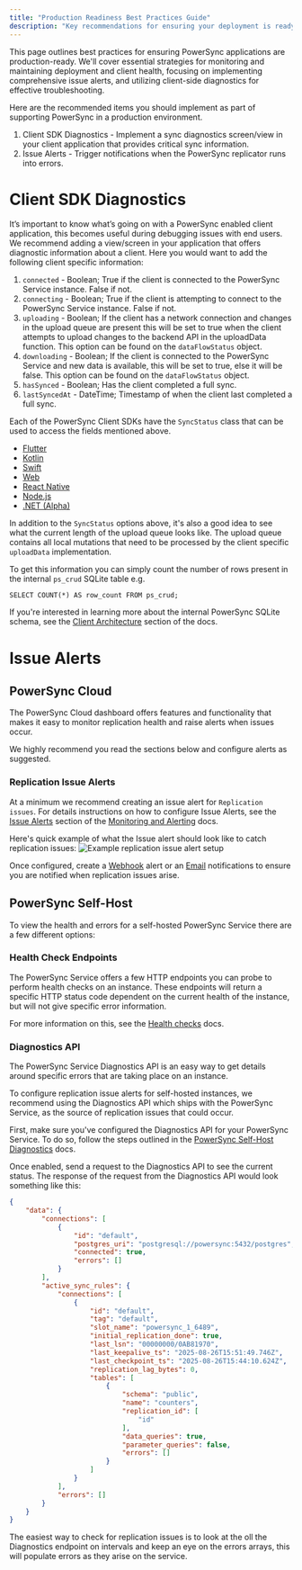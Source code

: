 ```yaml
---
title: "Production Readiness Best Practices Guide"
description: "Key recommendations for ensuring your deployment is ready for production"
---
```


This page outlines best practices for ensuring PowerSync applications are production-ready.
We'll cover essential strategies for monitoring and maintaining deployment and client health, focusing on implementing comprehensive issue alerts, and utilizing client-side diagnostics for effective troubleshooting.

Here are the recommended items you should implement as part of supporting PowerSync in a production environment.

1. Client SDK Diagnostics - Implement a sync diagnostics screen/view in your client application that provides critical sync information.
2. Issue Alerts - Trigger notifications when the PowerSync replicator runs into errors.

# Client SDK Diagnostics

It’s important to know what’s going on with a PowerSync enabled client application, this becomes useful during debugging issues with end users.
We recommend adding a view/screen in your application that offers diagnostic information about a client. Here you would want to add the following client specific information:

1. `connected` - Boolean; True if the client is connected to the PowerSync Service instance. False if not.
2. `connecting` - Boolean; True if the client is attempting to connect to the PowerSync Service instance. False if not.
3. `uploading` - Boolean; If the client has a network connection and changes in the upload queue are present this will be set to true when the client attempts to upload changes to the backend API in the uploadData function. This option can be found on the `dataFlowStatus` object.
4. `downloading` - Boolean; If the client is connected to the PowerSync Service and new data is available, this will be set to true, else it will be false. This option can be found on the `dataFlowStatus` object.
5. `hasSynced` - Boolean; Has the client completed a full sync.
6. `lastSyncedAt` - DateTime; Timestamp of when the client last completed a full sync.

Each of the PowerSync Client SDKs have the `SyncStatus` class that can be used to access the fields mentioned above.

- [Flutter](https://pub.dev/documentation/powersync/latest/powersync/SyncStatus-class.html)
- [Kotlin](https://powersync-ja.github.io/powersync-kotlin/core/com.powersync.sync/-sync-status/index.html?query=data%20class%20SyncStatus%20:%20SyncStatusData)
- [Swift](https://powersync-ja.github.io/powersync-swift/documentation/powersync/syncstatusdata)
- [Web](https://powersync-ja.github.io/powersync-js/web-sdk/classes/SyncStatus)
- [React Native](https://powersync-ja.github.io/powersync-js/react-native-sdk/classes/SyncStatus)
- [Node.js](https://powersync-ja.github.io/powersync-js/node-sdk/classes/SyncStatus)
- [.NET (Alpha)](https://github.com/powersync-ja/powersync-dotnet/blob/2728eab0d13849686ff3f9a603040940744599e1/PowerSync/PowerSync.Common/DB/Crud/SyncStatus.cs)

In addition to the `SyncStatus` options above, it's also a good idea to see what the current length of the upload queue looks like.
The upload queue contains all local mutations that need to be processed by the client specific `uploadData` implementation.

To get this information you can simply count the number of rows present in the internal `ps_crud` SQLite table e.g.

```sqlite
SELECT COUNT(*) AS row_count FROM ps_crud;
```

If you're interested in learning more about the internal PowerSync SQLite schema, see the [Client Architecture](/architecture/client-architecture#schema) section of the docs.

# Issue Alerts

## PowerSync Cloud

The PowerSync Cloud dashboard offers features and functionality that makes it easy to monitor replication health and raise alerts when issues occur.

We highly recommend you read the sections below and configure alerts as suggested.

### Replication Issue Alerts
At a minimum we recommend creating an issue alert for `Replication issues`. For details instructions on how to configure Issue Alerts, see the [Issue Alerts](/usage/tools/monitoring-and-alerting#issue-alerts) section of the [Monitoring and Alerting](/usage/tools/monitoring-and-alerting) docs.

Here's quick example of what the Issue alert should look like to catch replication issues:
<img
    src="/images/production-readiness-guide-1.png"
    alt="Example replication issue alert setup"
    className="rounded-lg"
/>

Once configured, create a [Webhook](/usage/tools/monitoring-and-alerting#webhooks) alert or an [Email](/usage/tools/monitoring-and-alerting#email-notifications) notifications to ensure you are notified when replication issues arise.

## PowerSync Self-Host

To view the health and errors for a self-hosted PowerSync Service there are a few different options:

### Health Check Endpoints
The PowerSync Service offers a few HTTP endpoints you can probe to perform health checks on an instance. These endpoints will return a specific HTTP status code dependent on the current health of the instance, but will not give specific error information.

For more information on this, see the [Health checks](self-hosting/lifecycle-maintenance/healthchecks#health-check-endpoints) docs.


### Diagnostics API
The PowerSync Service Diagnostics API is an easy way to get details around specific errors that are taking place on an instance.

To configure replication issue alerts for self-hosted instances, we recommend using the Diagnostics API which ships with the PowerSync Service, as the source of replication issues that could occur.

First, make sure you've configured the Diagnostics API for your PowerSync Service. To do so, follow the steps outlined in the [PowerSync Self-Host Diagnostics](/self-hosting/lifecycle-maintenance/diagnostics) docs.

Once enabled, send a request to the Diagnostics API to see the current status. The response of the request from the Diagnostics API would look something like this:
```json
{
	"data": {
		"connections": [
			{
				"id": "default",
				"postgres_uri": "postgresql://powersync:5432/postgres",
				"connected": true,
				"errors": []
			}
		],
		"active_sync_rules": {
			"connections": [
				{
					"id": "default",
					"tag": "default",
					"slot_name": "powersync_1_6489",
					"initial_replication_done": true,
					"last_lsn": "00000000/0AB81970",
					"last_keepalive_ts": "2025-08-26T15:51:49.746Z",
					"last_checkpoint_ts": "2025-08-26T15:44:10.624Z",
					"replication_lag_bytes": 0,
					"tables": [
						{
							"schema": "public",
							"name": "counters",
							"replication_id": [
								"id"
							],
							"data_queries": true,
							"parameter_queries": false,
							"errors": []
						}
					]
				}
			],
			"errors": []
		}
	}
}
```

The easiest way to check for replication issues is to look at the oll the Diagnostics endpoint on intervals and keep an eye on the errors arrays, this will populate errors as they arise on the service.

